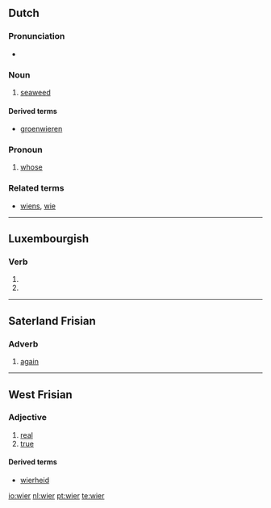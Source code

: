 ==Dutch==

===Pronunciation===
* {{audio|Nl-wier.ogg|audio}}

===Noun===
{{infl|nl|noun|g=n}}

# [[seaweed]]

====Derived terms====
* [[groenwieren]]

===Pronoun===
{{infl|nl|pronoun}}

# {{personal|lang=nl}} [[whose]]

===Related terms===
* [[wiens]], [[wie]]

----

==Luxembourgish==

===Verb===
{{infl|lb|verb form}}

# {{conjugation of|sinn||1|s|simple|cond|lang=lb}}
# {{conjugation of|sinn||3|s|simple|cond|lang=lb}}

----

==Saterland Frisian==

===Adverb===
{{infl|stq|adverb}}

# [[again]]

----

==West Frisian==

===Adjective===
{{infl|fy|adjective|inflected|wier|comparative|wierer|superlative|wierest}}

# [[real]]
# [[true]]

====Derived terms====
* [[wierheid]]

[[io:wier]]
[[nl:wier]]
[[pt:wier]]
[[te:wier]]